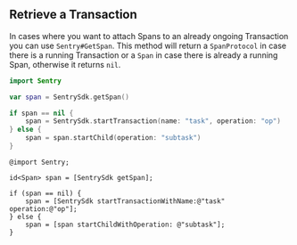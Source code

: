 ## Retrieve a Transaction

In cases where you want to attach Spans to an already ongoing Transaction you can use `Sentry#GetSpan`. This method will return a `SpanProtocol` in case there is a running Transaction or a `Span` in case there is already a running Span, otherwise it returns `nil`.

```swift {tabTitle:Swift}
import Sentry

var span = SentrySdk.getSpan()

if span == nil {
    span = SentrySdk.startTransaction(name: "task", operation: "op")
} else {
    span = span.startChild(operation: "subtask")
}
```

```objc {tabTitle:Objective-C}
@import Sentry;

id<Span> span = [SentrySdk getSpan];

if (span == nil) {
    span = [SentrySdk startTransactionWithName:@"task" operation:@"op"];
} else {
    span = [span startChildWithOperation: @"subtask"];
}
```

